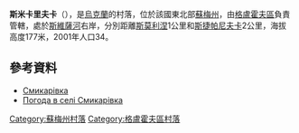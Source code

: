 {{coord|51|52|20|N|34|7|7|E|scale:100000_region:UA|display=title}}

'''斯米卡里夫卡'''（{{lang-uk|Смикарівка}}），是[[烏克蘭|烏克蘭]]的村落，位於該國東北部[[蘇梅州|蘇梅州]]，由[[格盧霍夫區|格盧霍夫區]]負責管轄，處於[[斯維薩河|斯維薩河]]右岸，分別距離[[斯莫利涅_(格盧霍夫區)|斯莫利涅]]1公里和[[斯捷帕尼夫卡_(亞姆皮利區)|斯捷帕尼夫卡]]2公里，海拔高度177米，2001年人口34。

==參考資料==
* [http://w1.c1.rada.gov.ua/pls/z7502/A005?rdat1=02.02.2010&rf7571=28929 Смикарівка]{{dead link|date=2018年3月 |bot=InternetArchiveBot |fix-attempted=yes }}
* [http://weather.in.ua/ua/symskaja/24220 Погода в селі Смикарівка] {{Wayback|url=http://weather.in.ua/ua/symskaja/24220 |date=20111220001103 }}

{{DEFAULTSORT:Смикарівка}}

[[Category:蘇梅州村落|Category:蘇梅州村落]]
[[Category:格盧霍夫區村落|Category:格盧霍夫區村落]]


{{Sumy-geo-stub}}